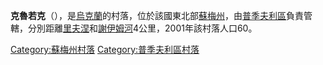 {{coord|51|18|4|N|34|12|4|E|scale:100000|display=title}}

'''克魯若克'''（{{lang-uk|Кружок}}），是[[烏克蘭|烏克蘭]]的村落，位於該國東北部[[蘇梅州|蘇梅州]]，由[[普季夫利區|普季夫利區]]負責管轄，分別距離[[里夫涅_(普季夫利區)|里夫涅]]和[[謝伊姆河|謝伊姆河]]4公里，2001年該村落人口60。

{{DEFAULTSORT:Кружок}}
[[Category:蘇梅州村落|Category:蘇梅州村落]]
[[Category:普季夫利區村落|Category:普季夫利區村落]]


{{Sumy-geo-stub}}